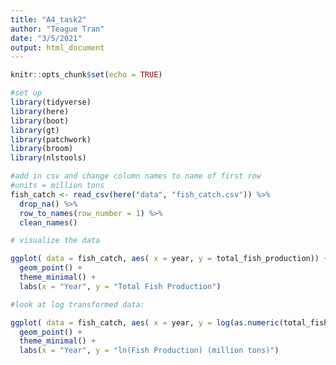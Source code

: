 ```yaml
---
title: "A4_task2"
author: "Teague Tran"
date: "3/5/2021"
output: html_document
---
```


```r
knitr::opts_chunk$set(echo = TRUE)
```
```r
#set up
library(tidyverse)
library(here)
library(boot)
library(gt)
library(patchwork)
library(broom)
library(nlstools)

#add in csv and change column names to name of first row 
#units = million tons
fish_catch <- read_csv(here("data", "fish_catch.csv")) %>% 
  drop_na() %>% 
  row_to_names(row_number = 1) %>% 
  clean_names()
```

```r
# visualize the data 

ggplot( data = fish_catch, aes( x = year, y = total_fish_production)) + 
  geom_point() + 
  theme_minimal() + 
  labs(x = "Year", y = "Total Fish Production")

#look at log transformed data: 

ggplot( data = fish_catch, aes( x = year, y = log(as.numeric(total_fish_production)))) + 
  geom_point() + 
  theme_minimal() + 
  labs(x = "Year", y = "ln(Fish Production) (million tons)")
```
 
 
